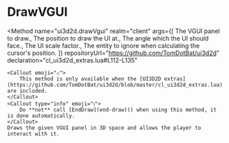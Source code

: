 

# DrawVGUI
<Method
	name="ui3d2d.drawVgui"
	realm="client"
	args={[
		<Argument type="Panel" name="panel">The VGUI panel to draw.</Argument>,
		<Argument type="Vector" name="position">The position to draw the UI at.</Argument>,
		<Argument type="Angle" name="angles">The angle which the UI should face.</Argument>,
		<Argument type="number" name="scale">The UI scale factor.</Argument>,
		<Argument type="Entity" name="ignoredEntity" defaultValue="nil">The entity to ignore when calculating the cursor's position.</Argument>
	]}
	repositoryUrl="https://github.com/TomDotBat/ui3d2d"
	declaration="cl_ui3d2d_extras.lua#L112-L135"
>
	<Callout emoji="⚠️">
		This method is only available when the [UI3D2D extras](https://github.com/TomDotBat/ui3d2d/blob/master/cl_ui3d2d_extras.lua) are included.
	</Callout>
	<Callout type="info" emoji="ℹ️">
		Do **not** call [EndDraw](end-draw)() when using this method, it is done automatically.
	</Callout>
	Draws the given VGUI panel in 3D space and allows the player to interact with it.
</Method>